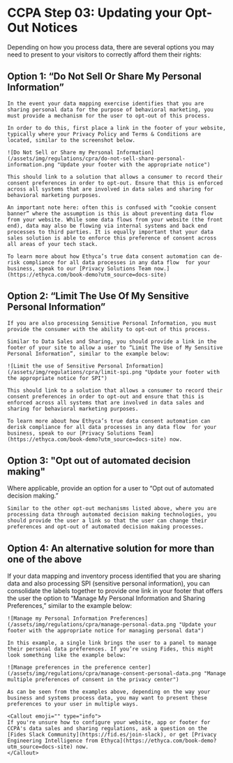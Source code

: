 
# CCPA Step 03: Updating your Opt-Out Notices

Depending on how you process data, there are several options you may need to present to your visitors to correctly afford them their rights:

## **Option 1**: “Do Not Sell Or Share My Personal Information”

    In the event your data mapping exercise identifies that you are sharing personal data for the purpose of behavioral marketing, you must provide a mechanism for the user to opt-out of this process. 

    In order to do this, first place a link in the footer of your website, typically where your Privacy Policy and Terms & Conditions are located, similar to the screenshot below.
    
    ![Do Not Sell or Share my Personal Information](/assets/img/regulations/cpra/do-not-sell-share-personal-information.png "Update your footer with the appropriate notice")

    This should link to a solution that allows a consumer to record their consent preferences in order to opt-out. Ensure that this is enforced across all systems that are involved in data sales and sharing for behavioral marketing purposes. 

    An important note here: often this is confused with “cookie consent banner” where the assumption is this is about preventing data flow from your website. While some data flows from your website (the front end), data may also be flowing via internal systems and back end processes to third parties. It is equally important that your data sales solution is able to enforce this preference of consent across all areas of your tech stack. 

    To learn more about how Ethyca’s true data consent automation can de-risk compliance for all data processes in any data flow  for your business, speak to our [Privacy Solutions Team now.](https://ethyca.com/book-demo?utm_source=docs-site)


## **Option 2**: “Limit The Use Of My Sensitive Personal Information”

    If you are also processing Sensitive Personal Information, you must provide the consumer with the ability to opt-out of this process. 

    Similar to Data Sales and Sharing, you should provide a link in the footer of your site to allow a user to “Limit The Use of My Sensitive Personal Information”, similar to the example below:

    ![Limit the use of Sensitive Personal Information](/assets/img/regulations/cpra/limit-spi.png "Update your footer with the appropriate notice for SPI")

    This should link to a solution that allows a consumer to record their consent preferences in order to opt-out and ensure that this is enforced across all systems that are involved in data sales and sharing for behavioral marketing purposes. 

    To learn more about how Ethyca’s true data consent automation can derisk compliance for all data processes in any data flow  for your business, speak to our [Privacy Solutions Team](https://ethyca.com/book-demo?utm_source=docs-site) now.

## **Option 3**: "Opt out of automated decision making"

Where applicable, provide an option for a user to “Opt out of automated decision making.”

    Similar to the other opt-out mechanisms listed above, where you are processing data through automated decision making technologies, you should provide the user a link so that the user can change their preferences and opt-out of automated decision making processes.

## **Option 4**: An alternative solution for more than one of the above

If your data mapping and inventory process identified that you are sharing data and also processing SPI (sensitive personal information), you can consolidate the labels together to provide one link in your footer that offers the user the option to “Manage My Personal Information and Sharing Preferences,” similar to the example below:

    ![Manage my Personal Information Preferences](/assets/img/regulations/cpra/manage-personal-data.png "Update your footer with the appropriate notice for managing personal data")

    In this example, a single link brings the user to a panel to manage their personal data preferences. If you’re using Fides, this might look something like the example below:

    ![Manage preferences in the preference center](/assets/img/regulations/cpra/manage-consent-personal-data.png "Manage multiple preferences of consent in the privacy center")

    As can be seen from the examples above, depending on the way your business and systems process data, you may want to present these preferences to your user in multiple ways.

    <Callout emoji="" type="info">
    If you're unsure how to configure your website, app or footer for CCPA's data sales and sharing regulations, ask a question on the [Fides Slack Community](https://fid.es/join-slack), or get [Privacy Engineering Intelligence from Ethyca](https://ethyca.com/book-demo?utm_source=docs-site) now.
    </Callout>